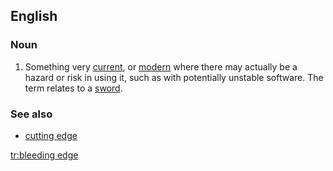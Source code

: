 ==English==

===Noun===
{{wikipedia}}
{{en-noun|head=[[bleeding]] [[edge]]}}

# {{idiomatic}} Something very [[current]], or [[modern]] where there may actually be a hazard or risk in using it, such as with potentially unstable software. The term relates to a [[sword]].

===See also===
* [[cutting edge]]

[[tr:bleeding edge]]